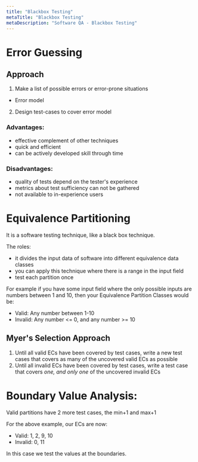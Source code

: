 ```yaml
---
title: "Blackbox Testing"
metaTitle: "Blackbox Testing"
metaDescription: "Software QA - Blackbox Testing"
---
```


# Error Guessing

## Approach
1. Make a list of possible errors or error-prone situations
- Error model
2. Design test-cases to cover error model

### Advantages:
- effective complement of other techniques
- quick and efficient
- can be actively developed skill through time

### Disadvantages:
- quality of tests depend on the tester's experience
- metrics about test sufficiency can not be gathered
- not available to in-experience users

# Equivalence Partitioning
It is a software testing technique, like a black box technique. 

The roles:
- it divides the input data of software into different equivalence data classes
- you can apply this technique where there is a range in the input field
- test each partition once

For example if you have some input field where the only possible inputs are numbers between 1 and 10, then your Equivalence Partition Classes would be:
- Valid: Any number between 1-10
- Invalid: Any number <= 0, and any number >= 10

## Myer's Selection Approach

1. Until all valid ECs have been covered by test cases, write a new test cases that covers as many of the uncovered valid ECs as possible
2. Until all invalid ECs have been covered by test cases, write a test case that covers *one, and only one* of the uncovered invalid ECs

# Boundary Value Analysis:

Valid partitions have 2 more test cases, the min+1 and max+1

For the above example, our ECs are now:
- Valid: 1, 2, 9, 10
- Invalid: 0, 11

In this case we test the values at the boundaries.